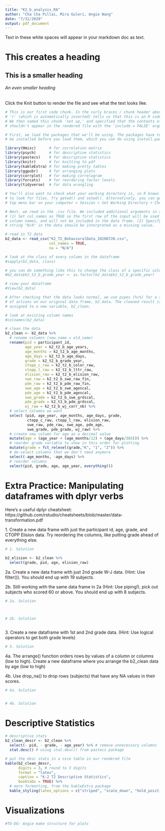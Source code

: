 ```yaml
---
title: "K2_b_analysis_RA"
author: "Cha Cha Pillai, Mira Guleri, Angie Wang"
date: "7/31/2020"
output: pdf_document
---
```


Text in these white spaces will appear in your markdown doc as text.
<!--But this text won't appear!-->

# This creates a heading
## This is a smaller heading
###### An even smaller heading

Click the Knit button to render the file and see what the text looks like.        

```r
# This is our first code chunk. In the curly braces / chunk header above, 
# 'r' (which is automatically inserted) tells us that this is an R code chunk.
# We then named this chunk 'set up,' and specified that the contents of the chunk 
# shouldn't appear in the rendered file with the 'include = FALSE' argument.

# First, we load the packages that we'll be using. The packages have to 
# be installed before you load them, which you can do using install.packages().

library(Hmisc)      # for correlation matrix
library(psych)      # for descriptive statistics
library(pastecs)    # for descriptive statistics
library(knitr)      # for knitting to pdf
library(kableExtra) # for making pretty tables
library(ggpubr)     # for arranging plots
library(corrplot)   # for making correlogram
library(forcats)    # for reordering factor levels
library(tidyverse)  # for data wrangling

# You'll also want to check what your working directory is, so R knows where 
# to look for files. Try getwd() and setwd(). Alternatively, you can go to the
# top menu bar on your computer > Session > Set Working Directory > Choose Directory.

```


```r
# Next, we read in the .csv file. We included additional arguments in read_csv():
# (1) Set col_names as TRUE so the first row of the input will be used as the 
# column names, and will not be included in the data frame. (2) Specify that the 
# string "N/A" in the data should be interpreted as a missing value.

# read in T2 data
b2_data <- read_csv("K2_T2_BehavioralData_20200728.csv", 
                    col_names = TRUE, 
                    na = "N/A")

# look at the class of every column in the dataframe
#sapply(b2_data, class)

# you can do something like this to change the class of a specific column
#b2_data$k2_t2_b_grade_year <- as.factor(b2_data$k2_t2_b_grade_year)

# view your dataframe
#View(b2_data)

# After checking that the data looks normal, we use pipes (%>%) for a series 
# of actions on our original data frame, b2_data. The cleaned result is 
# assigned to a new variable, b2_clean.

# look at existing column names
#colnames(b2_data)

# clean the data
b2_clean <- b2_data %>% 
  # rename columns (new_name = old_name)
  rename(pid = participant_id, 
         age_year = k2_t2_b_age_years,
         age_months = k2_t2_b_age_months,
         age_days = k2_t2_b_age_days,
         grade = k2_t2_b_grade_year,
         ctopp_c_raw = k2_t2_b_color_raw,
         ctopp_l_raw = k2_t2_b_lttr_raw,
         elision_raw = k2_t2_b_elision_raw,
         swe_raw = k2_t2_b_swe_raw_fin,
         pde_raw = k2_t2_b_pde_raw_fin,
         swe_age = k2_t2_b_swe_agescal,
         pde_age = k2_t2_b_pde_agescal,
         swe_grade = k2_t2_b_swe_grdscal,
         pde_grade = k2_t2_b_pde_grdscal,
         wj_raw = k2_t2_b_wj_corr_nb) %>% 
  # select columns we want
  select (pid, age_year, age_months, age_days, grade,
          ctopp_c_raw, ctopp_l_raw, elision_raw,
          swe_raw, pde_raw, swe_age, pde_age,
          swe_grade, pde_grade, wj_raw) %>% 
  # create new column for age as a decimal value
  mutate(age = (age_year + (age_months/12) + (age_days/365))) %>% 
  # reorder grade variable to show in this order for plotting
  mutate(grade = fct_relevel(grade,"K", "1", "2")) %>% 
  # de-select columns that we don't need anymore
  select(-age_months, -age_days) %>% 
  # reorder columns
  select(pid, grade, age, age_year, everything())

```

\newpage <!--putting this on a new page in the rendered file-->
# Extra Practice: Manipulating dataframes with dplyr verbs 
Here's a useful dplyr cheatsheet: https://github.com/rstudio/cheatsheets/blob/master/data-transformation.pdf

1\. Create a new data frame with just the participant id, age, grade, and CTOPP Elision data. Try reordering the columns, like putting grade ahead of everything else.

```r
# 1. Solution

b2_elision <- b2_clean %>%
  select(grade, pid, age, elision_raw)

```

2a\. Create a new data frame with just 2nd grade W-J data. (Hint: Use filter()). You should end up with 19 subjects.

2b\. Still working with the same data frame in 2a (Hint: Use piping!), pick out subjects who scored 60 or above. You should end up with 8 subjects.

```r
# 2a. Solution



# 2b. Solution



```

3\. Create a new dataframe with 1st and 2nd grade data. (Hint: Use logical operators to get both grade levels)

```r
# 3. Solution


```

4a\. The arrange() function orders rows by values of a column or columns (low to high). Create a new dataframe where you arrange the b2_clean data by age (low to high)

4b\. Use drop_na() to drop rows (subjects) that have any NA values in their scores.

```r
# 4a. Solution


# 4b. Solution


```

\newpage 
# Descriptive Statistics 
```r

# descriptive stats
b2_clean_descr <- b2_clean %>%
  select(- pid, - grade, - age_year) %>% # remove unnecessary columns
  stat.desc() # using stat.desc() from pastecs package

# put the desc stats in a nice table in our rendered file
kable(b2_clean_descr, 
      digits = 3, # round to 3 digits
      format = "latex", 
      caption = "K-2 T2 Descriptive Statistics",
      booktabs = TRUE) %>%
  # more formatting, from the kableExtra package
  kable_styling(latex_options = c("striped", "scale_down", "hold_position")) 

```

\newpage
# Visualizations
```r

#TO-DO: Angie make structure for plots

```

